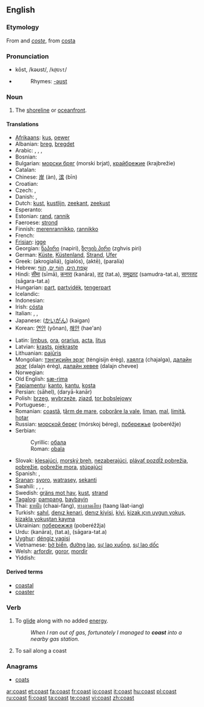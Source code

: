 {{wikipedia|coast (disambiguation)}}
==English==

===Etymology===
From {{ME.}} and {{OF.}} ''[[coste]]'', from {{L.}} [[costa]]

===Pronunciation===
* kōst, /kəʊst/, /<tt>k@Ust</tt>/
* {{audio|en-us-coast.ogg|Audio (US)}}
*: Rhymes: [[Rhymes:English:-əʊst|-əʊst]]

===Noun===
{{wikipedia}}
{{en-noun}}

# The [[shoreline]] or [[oceanfront]].

====Translations====
{{trans-top|shoreline}}
* [[Afrikaans]]: [[kus]], [[oewer]]
* Albanian: [[breg]], [[bregdet]]
* Arabic: {{Arab|[[ساحل]]}}, {{Arab|[[شاطئ]]}}, {{Arab|[[تلة]]}}, {{Arab|[[هبوط تلة]]}}
* Bosnian: {{t-|bs|obala|f}}
* Bulgarian: [[морски бряг]] (morski brjat), [[крайбрежие]] (krajbrežie)
* Catalan: {{t-|ca|costa|f}}
* Chinese: [[岸]] (àn), [[滨]] (bīn)
* Croatian: {{t-|hr|obala}}
* Czech: {{t-|cs|pobřeží|n}}, {{t-|cs|břeh|m}}
* Danish: {{t-|da|bred}}, {{t+|da|kyst}}
* Dutch: [[kust]], [[kustlijn]], [[zeekant]], [[zeekust]]
* Esperanto: {{t-|eo|marbordo|xs=Esperanto}}
* Estonian: [[rand]], [[rannik]]
* Faeroese: [[strond]]
* Finnish: [[merenrannikko]], [[rannikko]]
* French: {{t+|fr|côte}}
* [[Frisian]]: [[igge]]
* Georgian: [[ნაპირი]] (napiri), [[ზღვის პირი]] (zghvis piri)
* German: [[Küste]], [[Küstenland]], [[Strand]], [[Ufer]]
* Greek: {{t|el|ακρογιαλιά|f|sc=Grek}} (akrogialiá), {{t|el|γιαλός|m|sc=Grek}} (gialós), {{t|el|ακτή|f|sc=Grek}} (aktē), {{t|el|παραλία|f|sc=Grek}} (paralía)
* Hebrew: [[שְׂפַת הַיָּם]], [[חוֹף יָם]], [[חוֹף]]
* Hindi: [[सीमा]] (sīmā), [[कनारा]] (kanāra), [[तट]] (tat.a), [[समुद्रतट]] (samudra-tat.a), [[सागरतट]] (sāgara-tat.a)
* Hungarian: [[part]], [[partvidék]], [[tengerpart]]
* Icelandic: {{t+|is|strönd}}
* Indonesian: {{t+|id|pantai|xs=Indonesian}}
* Irish: [[cósta]]
* Italian: {{t+|it|costa}}, {{t+|it|costiera}}, {{t-|it|litorale}}
* Japanese: {{JAchar|[[海岸]]}} ([[かいがん]]) (kaigan)
* Korean: [[연안]] (yŏnan), [[해안]] (hae'an)
{{trans-mid}}
* Latin: [[limbus]], [[ora]], [[orarius]], [[acta]], [[litus]]
* Latvian: [[krasts]], [[piekraste]]
* Lithuanian: [[pajūris]]
* Mongolian: [[тэнгисийн эрэг]] (tėngisijn ėrėg), [[хаялга]] (chajalga), [[далайн эрэг]] (dalajn ėrėg), [[далайн хeвee]] (dalajn chevee)
* Norwegian: {{t+|no|kyst}}
* Old English: [[sæ-rima]]
* [[Papiamentu]]: [[kanto]], [[kantu]], [[kosta]]
* Persian: {{fa-Arab|[[ساحل]]}} (sāhel), {{fa-Arab|[[دریاکنار]]}} (daryā-kanār)
* Polish: [[brzeg]], [[wybrzeże]], [[zjazd]], [[tor bobslejowy]]
* Portuguese: {{t+|pt|costa}}, {{t+|pt|beira}}
* Romanian: [[coastă]], [[ţărm de mare]], [[coborâre la vale]], [[liman]], [[mal]], [[limită]], [[hotar]]
* Russian: [[морской берег]] (mórskoj béreg), [[побережье]] (poberéžje)
* Serbian:
*: Cyrillic: [[обала]] {{f}}
*: Roman: [[obala#Serbian|obala]] {{f}}
* Slovak: [[klesajúci]], [[morský breh]], [[nezaberajúci]], [[plávať pozdĺž pobrežia]], [[pobrežie]], [[pobrežie mora]], [[stúpajúci]]
* Spanish: {{t+|es|costa|f}}, {{t-|es|litoral|m}}
* [[Sranan]]: [[syoro]], [[watrasey]], [[sekanti]]
* Swahili: {{t-|sw|pwani|xs=Swahili}}, {{t-|sw|ufuko|xs=Swahili}}, {{t-|sw|mapwa|xs=Swahili}}, {{t-|sw|mapwaji|xs=Swahili}}
* Swedish: [[gräns mot hav]], [[kust]], [[strand]]
* [[Tagalog]]: [[pampang]], [[baybayin]]
* Thai: [[ชายฝั่ง]] (chaai-fàng), [[ทางลาดเอียง]] (taang lâat-iang)
* Turkish: [[sahıl]], [[denız kenari]], [[denız kiyisi]], [[kiyi]], [[kizak ıçın uygun yokuş]], [[kizakla yokuştan kayma]]
* Ukrainian: [[побережжя]] (poberéžžja)
* Urdu: {{ur-Arab|[[کنارہ]]}} (kanāra), {{ur-Arab|[[تٹ]]}} (tat.a), {{ur-Arab|[[ساگرتٹ]]}} (sāgara-tat.a)
* [[Uyghur]]: [[déngiz yaqisi]]
* Vietnamese: [[bờ biển]], [[đường lao]], [[sự lao xuống]], [[sự lao dốc]]
* Welsh: [[arfordir]], [[goror]], [[mordir]]
* Yiddish: {{t-|yi|breg|xs=Yiddish}}
{{trans-bottom}}

====Derived terms====
* [[coastal]]
* [[coaster]]

===Verb===
{{en-verb}}

# {{intransitive}} To [[glide]] along with no added [[energy]].
#: ''When I ran out of gas, fortunately I managed to '''coast''' into a nearby gas station.''
# {{intransitive|nautical}} To sail along a coast

===Anagrams===
* [[coats]]

[[ar:coast]]
[[et:coast]]
[[fa:coast]]
[[fr:coast]]
[[io:coast]]
[[it:coast]]
[[hu:coast]]
[[pl:coast]]
[[ru:coast]]
[[fi:coast]]
[[ta:coast]]
[[te:coast]]
[[vi:coast]]
[[zh:coast]]